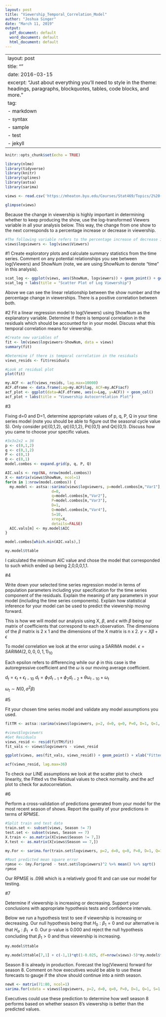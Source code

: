 ```yaml
---
layout: post
title: "Viewership_Temporal_Correlation_Model"
author: "Joshua Singer"
date: "March 11, 2019"
output:
  pdf_document: default
  word_document: default
  html_document: default
---
```

---
layout: post
title:  ""
date:   2016-03-15
excerpt: "Just about everything you'll need to style in the theme: headings, paragraphs, blockquotes, tables, code blocks, and more."
tag:
- markdown
- syntax
- sample
- test
- jekyll
---


```r
knitr::opts_chunk$set(echo = TRUE)
```


```r
library(nlme)
library(tidyverse)
library(knitr)
library(splines)
library(astsa)
library(sarima)
```


```r
views <- read.csv('https://mheaton.byu.edu/Courses/Stat469/Topics/2%20-%20TemporalCorrelation/1%20-%20TimeSeries/HWCaseStudy/Data/Viewership.txt', header = TRUE, sep="")

glimpse(views)
```


Because the change in viewership is highly important in determining whether to keep producing the show, use the log-transformed Viewers variable in all your analysis below. This way, the change from one show to the next corresponds to a percentage increase or decrease in viewership.

```r
#The following variable refers to the percentage increase of decrease in viewership
views$logviewers <- log(views$Viewers)
```

#1
Create exploratory plots and calculate summary statistics from the time series. Comment on any potential relationships you see between  log(Viewers) and ShowNum (note, we are using ShowNum to denote “time” in this analysis).

```r
scat_log <- ggplot(views, aes(ShowNum, logviewers)) + geom_point() + geom_path() + geom_smooth(se = FALSE)
scat_log + labs(title = "Scatter Plot of Log Viewership")
```
Above we can see the linear relationship between the show number and the percentage change in viewerships. There is a positive correlation between both.


#2
Fit a linear regression model to log(Viewers) using ShowNum as the explanatory variable. Determine if there is temporal correlation in the residuals which should be accounted for in your model. Discuss what this temporal correlation means for viewership.
```r
#Create new variables of 
fit <- lm(views$logviewers~ShowNum, data = views)
summary(fit)

#Determine if there is temporal correlation in the residuals
views_resids <- fit$residuals

#Look at residual plot
plot(fit)
```

```r
my.ACF <- acf(views_resids, lag.max=10000)
ACF.dframe <- data.frame(Lag=my.ACF$lag, ACF=my.ACF$acf)
acf_plot <- ggplot(data=ACF.dframe, aes(x=Lag, y=ACF)) + geom_col()
acf_plot + labs(title = "Viewership Autocorrelation Plot")
```
#3

Fixing d=0 and D=1, determine appropriate values of p, q, P, Q in your time series model (note you should be able to figure out the seasonal cycle value S). Only consider p∈{0,1,2}, q∈{0,1,2}, P∈{0,1} and Q∈{0,1}. Discuss how you came to choose your specific values.
```r
#3x3x2x2 = 36
p <- c(0,1,2)
q <- c(0,1,2)
P <- c(0,1)
Q <- c(0,1)
model.combos <- expand.grid(p, q, P, Q)

AIC.vals <- rep(NA, nrow(model.combos))
X <- matrix(views$ShowNum, ncol=1)
for(m in 1:nrow(model.combos)) {
  my.model <- astsa::sarima(views$logviewers, p=model.combos[m,"Var1"],
                     d=0,
                     q=model.combos[m,"Var2"],
                     P=model.combos[m,"Var3"],
                     D=1,
                     Q=model.combos[m,"Var4"],
                     S=10,
                     xreg=X,
                     details=FALSE)
  AIC.vals[m] <- my.model$AIC
}

model.combos[which.min(AIC.vals),]

my.model$ttable


```
I calculated the minimum AIC value and chose the model that corresponded to such which ended up being 2,0,0,0,1,1. 


#4 

Write down your selected time series regression model in terms of population parameters including your specification for the time series component of the residuals. Explain the meaning of any parameters in your model (including the time series components). Explain how statistical inference for your model can be used to predict the viewership moving forward.

This is how we will model our analysis using X, $\beta$, and $\epsilon$ with $\beta$ being our matrix of coefficients that correspond to each observation. The dimensions of the $\beta$ matrix is 2 x 1 and the dimensions of the X matrix is n x 2.
$y = X\beta + \epsilon$

To model correlation we look at the error using a SARIMA model.
$\epsilon = SARIMA(2, 0, 0, 0, 1, 1)_{10}$

Each epsilon refers to differencing while our $\phi$ in this case is the autoregressive coefficient and the $\omega$ is our moving average coefficient. 

$d_t = \epsilon_t + \epsilon_{t-10}$
$d_t = \phi_1 d_{t-1} + \phi_2 d_{t-2} + \theta\omega_{t-10} + \omega_t$

$\omega_t \sim N(0, \sigma^2\beta)$

#5

Fit your chosen time series model and validate any model assumptions you used.
```r
fitTM <- astsa::sarima(views$logviewers, p=2, d=0, q=0, P=0, D=1, Q=1, S=10, xreg=X, details=FALSE)

#views$logviewers
#Get Residuals
views_resid <- resid(fitTM$fit)
fit_vals <- views$logviewers - views_resid

ggplot(views, aes(fit_vals, views_resid)) + geom_point() + xlab("Fitted Values") + ylab("Residuals")

acf(views_resid, lag.max=36)

```
To check our LINE assumptions we look at the scatter plot to check linearity, the Fitted vs the Residual values to check normality. and the acf plot to check for autocorrelation.

#6

Perform a cross-validation of predictions generated from your model for the most recent season of shows. Report the quality of your predictions in terms of RPMSE. 
```r
#Split train and test data
train.set <- subset(views, Season != 7)
test.set <- subset(views, Season == 7)
X.train <- as.matrix(X[views$Season != 7,])
X.test <- as.matrix(X[views$Season == 7,])

my.For <- sarima.for(train.set$logviewers, p=2, d=0, q=0, P=0, D=1, Q=1, S=10, xreg=X.train, n.ahead=10, newxreg=X.test)

#Root predicted mean square error
rpmse <- (my.For$pred - test.set$logviewers)^2 %>% mean() %>% sqrt()
rpmse
```
Our RPMSE is .098 which is a relatively good fit and can use our model for testing.


#7

Determine if viewership is increasing or decreasing. Support your conclusions with appropriate hypothesis tests and confidence intervals.

Below we run a hypothesis test to see if viewership is increasing or decreasing. Our null hypothesis being that $H_0: \beta_1 = 0$  and our alternative is that $H_a: \beta_1 ~\ne 0$. Our p-value is 0.000 and reject the null hypothesis concluding that $\beta_1 > 0$ and thus viewership is increasing.
```r
my.model$ttable

my.model$ttable[7,1] + c(-1,1)*qt(1-0.025, df=nrow(views)-5)*my.model$ttable[7,2]

```



Season 8 is already in production. Forecast the log(Viewers) forward for season 8. Comment on how executives would be able to use these forecasts to gauge if the show should continue into a ninth season.
```r
newX <- matrix(71:80, ncol=1)
sarima.for(xdata = views$logviewers, p=2, d=0, q=0, P=0, D=1, Q=1, S=1, n.ahead=10, newxreg=newX)
```
Executives could use these prediction to determine how well season 8 performs based on whether season 8's viewership is better than the predicted values.
